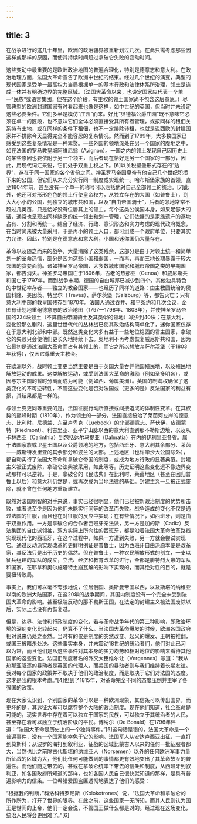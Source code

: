 ```yaml
---
---
---
```

title: 3
---




在战争进行的这几十年里，欧洲的政治疆界被重新划过几次。在此只需考虑那些因这样或那样的原因，而使其持续时间超过拿破仑失败的变动时间。

这些变动中最重要的是欧洲政治地图的普遍合理化，特别是德意志和意大利。在政治地理方面，法国大革命宣告了欧洲中世纪的结束。经过几个世纪的演变，典型的现代国家是受单一最高权力当局根据单一的基本行政和法律体系所治理，领土是连成一体并有明确边界的完整区域。（法国大革命以来，也设定国家应代表一个单一“民族”或语言集团，但在这个阶段，有主权的领土国家尚不包含这层意思。）尽管典型的欧洲封建国家有时看起来也像是这样，如中世纪的英国，但当时并未设定这些必要条件。它们多半是模仿“庄园”而来。好比“贝德福公爵庄园”既不意味它必须在单一的区段，也不意味它们全体必须直接受其所有者管理，或按同样的租佃关系持有土地，或在同样的条件下租佃，也不一定排除转租，也就是说西欧的封建国家并不排除今天显得完全不能容忍的复杂情况。然而到了1789年，大多数国家已感受到这些复杂情况是一种累赘。一些外国的领地深处在另一个国家的腹地之中，如在法国的罗马教皇城阿维尼翁（Avignon）。一国之内的领土发现自己因历史上的某些原因也要依附于另一个领主，而后者现在恰好是另一个国家的一部分，因此，用现代词汇来说，它们处于双重主权之下。[6]以关税壁垒形式存在的“边界”，存在于同一国家的各个省份之间。神圣罗马帝国皇帝有他自己几个世纪积攒下来的公国，但它们从未充分实行同一制度或实现统一。哈布斯堡家族的首领，直至1804年前，甚至没有一个单一的称号可以涵括他对自己全部领土的统治。[7]此外，他还可对形形色色的领土行使皇帝权力，从独立存在的大国（如普鲁士），到大大小小的公国，到独立的城市共和国，以及“自由帝国骑士”，后者的领地常常不超过几英亩，只是恰好没有位居其上的领主。每个这类公侯国本身，如果足够大的话，通常也呈现出同样缺乏的统一领土和划一管理，它们依据的是家族遗产的逐块占有、分割和再统一。结合了经济、行政、意识形态和实力考虑的现代政府概念，在当时尚未被大量采用，于是再小的领土人口，都可组成一个政府单位，只要其实力允许。因此，特别是在德意志和意大利，小国和迷你国仍大量存在。

革命以及随之而来的战争，大量清除了这类残余，这部分是由于对领土统一和简单划一的革命热情，部分是因为这些小国和弱国，一而再、再而三地长期暴露于较大邻国的贪婪面前。诸如神圣罗马帝国、大多数城市国家和城市帝国之类的早期国家，都告消失。神圣罗马帝国亡于1806年，古老的热那亚（Genoa）和威尼斯共和国亡于1797年。而到战争末期，德国的自由城邦已减少到四个。其他独具特色的中世纪幸存者——独立的教会国家——也经历了同样的道路：由主教团统治的侯国科隆、美因茨、特里尔（Treves）、萨尔茨堡（Salzburg）等，都告灭亡；只有意大利中部的教皇国残存到1870年。法国人通过吞并、和平条约和几次会议，企图有计划地重组德意志的政治地图（1797—1798年、1803年），并使神圣罗马帝国的234块领土（不算自由帝国骑士及其类似的领地）减少到40块；在意大利，变化没那么剧烈，这里世世代代的丛林战已使其政治结构简单化了，迷你国家仅存在于意大利北部和中部。既然这类变化大多有益于一些地位稳固的君主国家，拿破仑的失败只会使他们更长久地持续下去。奥地利不再考虑恢复威尼斯共和国，因为它最初是通过法国大革命而占有其领土的，而它之所以想放弃萨尔茨堡（于1803年获得），仅因它尊重天主教会。

在欧洲以外，战时领土变更当然主要是由于英国大量吞并他国殖民地，以及殖民地解放运动的成果。这类解放运动，或受到法国大革命的激励（例如圣多明各），或因与宗主国的暂时分离而成为可能（例如西、葡属美洲）。英国的制海权确保了这类变化的不可逆转性，不管这些变化是否对法国或（更多的是）反法国家的利益有损，其结果都是一样的。

与领土变更同等重要的是，法国征服行动所直接或间接造成的体制性变革。在其权势的巅峰时期（1810年），作为领土的一部分，法国直接统治了莱茵河左岸的德意志、比利时、尼德兰、东至卢卑克（Luebeck）的北部德意志、萨伏伊、皮德蒙特（Piedmont）、利古里亚、亚平宁山脉以西的意大利直到那不勒斯边境，以及从卡林西亚（Carinthia）到包括达尔马提亚（Dalmatia）在内的伊利里亚各省。属于法国家族或卫星王国以及公爵领地的地方，包括西班牙、意大利其余部分、莱茵——威斯特发里亚的其余部分和波兰的大部。上述地区（也许华沙大公国除外），都自动实行了法国大革命和拿破仑帝国的制度，或成为地方行政的显著典范。封建主义被正式废除，拿破仑法典被采用，如此等等。历史证明这些变化远不像边界变动那样可以逆转。于是，拿破仑的《民法典》在比利时、莱茵地区（甚至在回归普鲁士以后）和意大利仍然是，或再次成为当地法律的基础。封建主义一旦被正式废除，就不曾在任何地方重新建立。

既然对法国明智的对手来说，事实已经很明显，他们已经被新政治制度的优势所击败，或者说至少是因为他们未能实行同等的改革而失败。战争造成的变化不仅是通过法国的征服，而且也在对征服的反应中实现；在有些情况下，如西班牙，则是由于双重作用。一方是拿破仑的合作者西班牙亲法派，另一方是加的斯（Cadiz）反法集团的自由派领袖，双方实际上所向往的西班牙，都是沿着法国大革命改革路线实现现代化的西班牙，在这个过程中，如果一方遭到失败，另一方就会尝试实现它。通过反动派实现改革的更鲜明例证是普鲁士，因为西班牙自由派原本便是改革家，其反法只是出于历史的偶然。但在普鲁士，一种农民解放形式的创立，一支以征兵组建的军队的成立，立法、经济和教育改革的进行，全都是腓特烈大帝的军队和国家，在耶拿和奥尔施塔特土崩瓦解的影响下实现的，而其绝对性的目的，就是要扭转败局。

事实上，我们可以毫不夸张地说，位居俄国、奥斯曼帝国以西，以及斯堪的纳维亚以南的欧洲大陆国家，在这20年的战争期间，其国内制度没有一个完全未受到法国大革命的影响。甚至极端反动的那不勒斯王国，在法定的封建主义被法国废除以后，实际上也没有再恢复过。

但是，边界、法律和行政制度的变化，若与革命战争年代的第三种影响，即政治环境的深刻变化比较起来，仍算不了什么。当法国大革命爆发的时候，欧洲各国政府相对说来仍处之泰然。当时有的仅是制度的突然改变、起义的爆发、王朝被推翻，或国王被暗杀处决。这些事实本身，并未震动18世纪的统治者们，他们对此已习以为常，而且他们是从这些事件对其本身的实力均势和相对地位的影响来看待其他国家的这些变化。法国旧制度著名的外交大臣维尔让（Vergennes）写道：“我从热那亚驱逐的暴动者是英国的代理人，而美国的暴动者则与我们维持着长期友谊。我对每个国家的政策并不取决于他们的政治制度，而是取决于它们对法国的态度。这才是我的根本考虑。”[4]但到了1815年，对革命完全不同的态度压倒并主宰了各强国的政策。

现在大家认识到，个别国家的革命可以是一种欧洲现象，其信条可以传出国界，而更坏的是，其远征大军可以席卷整个大陆的政治制度。现在他们知道，社会革命是可能的，现实世界中存在着可以独立于国家的民族，可以独立于其统治者的人民，甚至存在着可以独立于统治阶级的平民。博纳尔（De Bonald）在1796年评道：“法国大革命是历史上的一个独特事件。”[5]这句话是错的，法国大革命是一个普遍事件，没有一个国家能幸免于它的影响。法国军人从安达卢西亚出征，一直打到莫斯科；从波罗的海打到叙利亚，征战的区域比蒙古人以来的任何一批征服者都大，当然也比之前除古代斯堪的纳维亚人（Norsemen）以外的任何欧洲军事力量所征战的区域为大，他们比任何可能做到的事情都更有效地突出了其革命故乡的普遍性。而他们随之带去的，甚或在拿破仑统率下带去的信条和制度，从西班牙到叙利亚，如各国政府所知道的那样，也如各国人民自己很快就知道的那样，是具有普遍影响力的信条。一位希腊爱国盗匪透彻地表达了他们的感受：


“根据我的判断，”科洛科特罗尼斯（Kolokotrones）说，“法国大革命和拿破仑的所作所为，打开了世界的眼界。在此之前，这些国家一无所知，而其人民则认为国王是世间的上帝，他们一定会说，不管国王做什么都是对的。经过现在这场变化，统治人民将会更困难了。”[6]